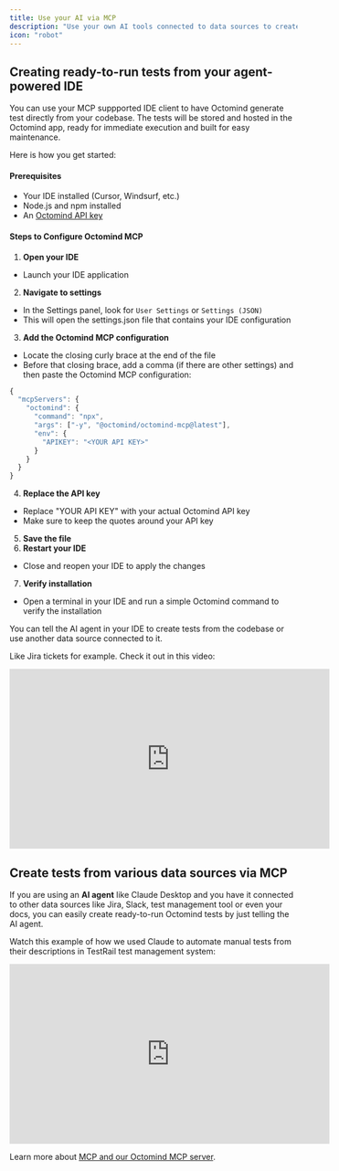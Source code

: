 ```yaml
---
title: Use your AI via MCP
description: "Use your own AI tools connected to data sources to create Octomind tests"
icon: "robot"
---
```


## Creating ready-to-run tests from your agent-powered IDE

You can use your MCP suppported IDE client to have Octomind generate test directly from your codebase. The tests will be stored and hosted in the Octomind app, ready for immediate execution and built for easy maintenance.

Here is how you get started:

#### Prerequisites

- Your IDE installed (Cursor, Windsurf, etc.)
- Node.js and npm installed
- An [Octomind API key](/api-reference)

#### Steps to Configure Octomind MCP

1. **Open your IDE**

- Launch your IDE application

2. **Navigate to settings**

- In the Settings panel, look for `User Settings` or `Settings (JSON)`
- This will open the settings.json file that contains your IDE configuration

3. **Add the Octomind MCP configuration**

- Locate the closing curly brace at the end of the file
- Before that closing brace, add a comma (if there are other settings) and then paste the Octomind MCP configuration:

```javascript
{
  "mcpServers": {
    "octomind": {
      "command": "npx",
      "args": ["-y", "@octomind/octomind-mcp@latest"],
      "env": {
        "APIKEY": "<YOUR API KEY>"
      }
    }
  }
}
```

4. **Replace the API key**

- Replace "YOUR API KEY" with your actual Octomind API key
- Make sure to keep the quotes around your API key

5. **Save the file**
6. **Restart your IDE**

- Close and reopen your IDE to apply the changes

7. **Verify installation**

- Open a terminal in your IDE and run a simple Octomind command to verify the installation

You can tell the AI agent in your IDE to create tests from the codebase or use another data source connected to it.

Like Jira tickets for example. Check it out in this video:

<iframe
  width="560"
  height="315"
  src="https://www.youtube.com/embed/71zh5vWwfb4?si=oWjYNHUu9fHKaqAQ"
  title="YouTube video player"
  frameborder="0"
  allow="accelerometer; autoplay; clipboard-write; encrypted-media; gyroscope; picture-in-picture; web-share"
  referrerpolicy="strict-origin-when-cross-origin"
  allowfullscreen
></iframe>

## Create tests from various data sources via MCP

If you are using an **AI agent** like Claude Desktop and you have it connected to other data sources like Jira, Slack, test management tool or even your docs, you can easily create ready-to-run Octomind tests by just telling the AI agent.

Watch this example of how we used Claude to automate manual tests from their descriptions in TestRail test management system:

<iframe
  width="560"
  height="315"
  src="https://www.youtube.com/embed/I7lc9I0S62Y?si=K0weVFWlBhPB7Uf3"
  title="YouTube video player"
  frameborder="0"
  allow="accelerometer; autoplay; clipboard-write; encrypted-media; gyroscope; picture-in-picture; web-share"
  referrerpolicy="strict-origin-when-cross-origin"
  allowfullscreen
></iframe>

Learn more about [MCP and our Octomind MCP server](/mcp/).
